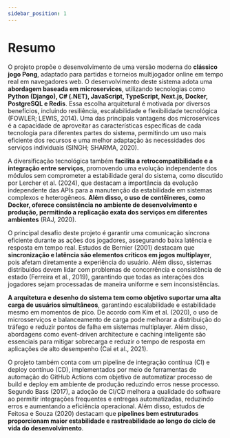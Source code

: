 ```yaml
---
sidebar_position: 1
---
```


# Resumo

O projeto propõe o desenvolvimento de uma versão moderna do **clássico jogo Pong**, adaptado para partidas e torneios multijogador online em tempo real em navegadores web. O desenvolvimento deste sistema adota uma **abordagem baseada em microservices**, utilizando tecnologias como **Python (Django), C# (.NET), JavaScript, TypeScript, Next.js, Docker, PostgreSQL e Redis**. Essa escolha arquitetural é motivada por diversos benefícios, incluindo resiliência, escalabilidade e flexibilidade tecnológica (FOWLER; LEWIS, 2014). Uma das principais vantagens dos microservices é a capacidade de aproveitar as características específicas de cada tecnologia para diferentes partes do sistema, permitindo um uso mais eficiente dos recursos e uma melhor adaptação às necessidades dos serviços individuais (SINGH; SHARMA, 2020).

A diversificação tecnológica também **facilita a retrocompatibilidade e a integração entre serviços**, promovendo uma evolução independente dos módulos sem comprometer a estabilidade geral do sistema, como discutido por Lercher et al. (2024), que destacam a importância da evolução independente das APIs para a manutenção da estabilidade em sistemas complexos e heterogêneos. **Além disso, o uso de contêineres, como Docker, oferece consistência no ambiente de desenvolvimento e produção, permitindo a replicação exata dos serviços em diferentes ambientes** (RAJ, 2020).

O principal desafio deste projeto é garantir uma comunicação síncrona eficiente durante as ações dos jogadores, assegurando baixa latência e resposta em tempo real. Estudos de Bernier (2001) destacam que **sincronização e latência são elementos críticos em jogos multiplayer**, pois afetam diretamente a experiência do usuário. Além disso, sistemas distribuídos devem lidar com problemas de concorrência e consistência de estado (Ferreira et al., 2019), garantindo que todas as interações dos jogadores sejam processadas de maneira uniforme e sem inconsistências.

**A arquitetura e desenho do sistema tem como objetivo suportar uma alta carga de usuários simultâneos**, garantindo escalabilidade e estabilidade mesmo em momentos de pico. De acordo com Kim et al. (2020), o uso de microsserviços e balanceamento de carga pode melhorar a distribuição do tráfego e reduzir pontos de falha em sistemas multiplayer. Além disso, abordagens como event-driven architecture e caching inteligente são essenciais para mitigar sobrecarga e reduzir o tempo de resposta em aplicações de alto desempenho (Cai et al., 2021).

O projeto também conta com um pipeline de integração contínua (CI) e deploy contínuo (CD), implementados por meio de ferramentas de automação do GitHub Actions com objetivo de automatizar processo de build e deploy em ambiente de produção reduzindo erros nesse processo. Segundo Bass (2017), a adoção de CI/CD melhora a qualidade do software ao permitir integrações frequentes e entregas automatizadas, reduzindo erros e aumentando a eficiência operacional. Além disso, estudos de Feitosa e Souza (2020) destacam que **pipelines bem estruturados proporcionam maior estabilidade e rastreabilidade ao longo do ciclo de vida do desenvolvimento**.
